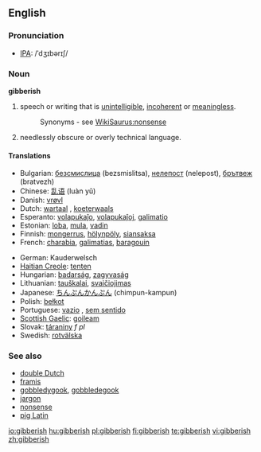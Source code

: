 ==English==

===Pronunciation===
*[[IPA]]: /ˈdʒɪbərɪʃ/

===Noun===
'''gibberish'''

# speech or writing that is [[unintelligible]], [[incoherent]] or [[meaningless]].
#:Synonyms - see [[WikiSaurus:nonsense]]
# needlessly obscure or overly technical language.

====Translations====
{{trans-top}}
*Bulgarian: [[безсмислица]] (bezsmislitsa), [[нелепост]] (nelepost), [[брътвеж]] (bratvezh)
*Chinese: [[乱语]] (luàn yǔ)
*Danish: [[vrøvl]]
*Dutch: [[wartaal]] {{f}}, [[koeterwaals]] {{n}}
*Esperanto: [[volapukaĵo]], [[volapukaĵoj]], [[galimatio]]
*Estonian: [[loba]], [[mula]], [[vadin]]
*Finnish: [[mongerrus]], [[hölynpöly]], [[siansaksa]]
*French: [[charabia]], [[galimatias]], [[baragouin]]
{{trans-mid}}
*German: Kauderwelsch {{n}}
*[[Haitian Creole]]: [[tenten]]
*Hungarian: [[badarság]], [[zagyvaság]]
*Lithuanian: [[tauškalai]], [[svaičiojimas]]
*Japanese: [[ちんぷんかんぷん]] (chimpun-kampun)
*Polish: [[bełkot]]
*Portuguese: [[vazio]] {{m}}, [[sem sentido]]
*[[Scottish Gaelic]]: [[goileam]] {{m}}
*Slovak: [[táraniny]] ''f pl''
*Swedish: [[rotvälska]]
{{trans-bottom}}

===See also===
*[[double Dutch]]
*[[Framis|framis]]
*[[gobbledygook]], [[gobbledegook]]
*[[jargon]]
*[[nonsense]]
*[[pig Latin]]

[[io:gibberish]]
[[hu:gibberish]]
[[pl:gibberish]]
[[fi:gibberish]]
[[te:gibberish]]
[[vi:gibberish]]
[[zh:gibberish]]